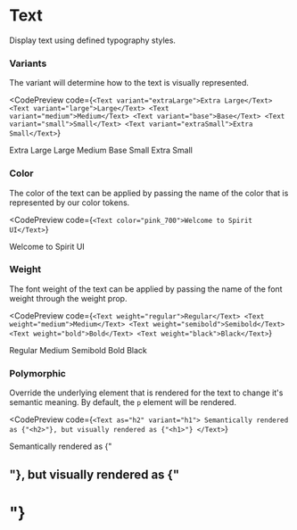 

# Text

Display text using defined typography styles.

### Variants

The variant will determine how to the text is visually represented.

<CodePreview
  code={`
  <Text variant="extraLarge">Extra Large</Text>
  <Text variant="large">Large</Text>
  <Text variant="medium">Medium</Text>
  <Text variant="base">Base</Text>
  <Text variant="small">Small</Text>
  <Text variant="extraSmall">Extra Small</Text>
`}
>
  <Text variant="extraLarge">Extra Large</Text>
  <Text variant="large">Large</Text>
  <Text variant="medium">Medium</Text>
  <Text variant="base">Base</Text>
  <Text variant="small">Small</Text>
  <Text variant="extraSmall">Extra Small</Text>
</CodePreview>

### Color

The color of the text can be applied by passing the name of the color that is represented by our color tokens.

<CodePreview
  code={`
  <Text color="pink_700">Welcome to Spirit UI</Text>
`}
>
  <Text color="pink_700">Welcome to Spirit UI</Text>
</CodePreview>

### Weight

The font weight of the text can be applied by passing the name of the font weight through the weight prop.

<CodePreview
  code={`
  <Text weight="regular">Regular</Text>
  <Text weight="medium">Medium</Text>
  <Text weight="semibold">Semibold</Text>
  <Text weight="bold">Bold</Text>
  <Text weight="black">Black</Text>
`}
>
  <Text weight="regular">Regular</Text>
  <Text weight="medium">Medium</Text>
  <Text weight="semibold">Semibold</Text>
  <Text weight="bold">Bold</Text>
  <Text weight="black">Black</Text>
</CodePreview>

### Polymorphic

Override the underlying element that is rendered for the text to change it's semantic meaning. By default, the `p` element will be rendered.

<CodePreview
  code={`
<Text as="h2" variant="h1">
    Semantically rendered as {"<h2>"}, but visually rendered as {"<h1>"}
</Text>
`}
>

  <Text as="h2" variant="h1">Semantically rendered as {"<h2>"}, but visually rendered as {"<h1>"}</Text>
</CodePreview>
